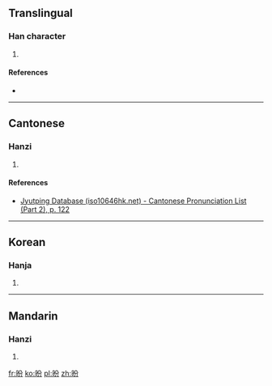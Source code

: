 ==Translingual==

===Han character===
{{Han char|rn=72|rad=日|as=04|sn=8|four=6802<sub>7</sub>|canj=日金尸竹 (ACSH)|ids=⿰[[日]][[分]]}}

# {{defn|Han|sort=日04}}

====References====
* {{Han ref|kx=0491.180|dkj=13808|dj=0854.030|hdz=21491.050|uh=6610|ud=26128|bh=CCD0|bd=52432}}

----

==Cantonese==

===Hanzi===
{{yue-hanzi|jyut=[[fan1]]|y=fan1}}

# {{defn|lang=yue|sort=日04}}

====References====
*[http://www.iso10646hk.net/jp/document/download.jsp Jyutping Database (iso10646hk.net) - Cantonese Pronunciation List (Part 2), p. 122]

----

==Korean==

===Hanja===
{{ko-hanja|hangeul=분|eumhun=|rv=bun|mr=pun|y=pun}}

# {{defn|lang=ko|sort=日04}}

----

==Mandarin==

===Hanzi===
{{cmn-hanzi|pin=[[fēn]] ([[fen1]])|wg=fen<sup>1</sup>}}

# {{defn|lang=cmn|sort=日04}}

[[fr:昐]]
[[ko:昐]]
[[pl:昐]]
[[zh:昐]]